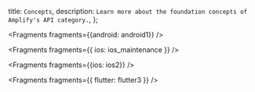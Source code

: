   title: `Concepts`,
  description: `Learn more about the foundation concepts of Amplify's API category.`,
};


<Fragments fragments={{android: android1}} />


<Fragments fragments={{ ios: ios_maintenance }} />


<Fragments fragments={{ios: ios2}} />


<Fragments fragments={{ flutter: flutter3 }} />